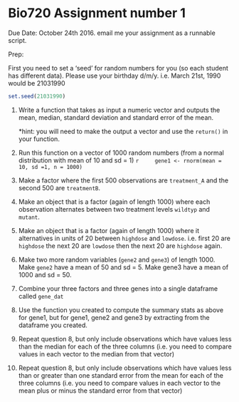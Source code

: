 # Bio720 Assignment number 1
Due Date: October 24th 2016. email me your assignment as a runnable script.

Prep:

First you need to set a 'seed' for random numbers for you (so each student has different data). Please use your birthday d/m/y. i.e. March 21st, 1990 would be  21031990

```r
set.seed(21031990)
```

1. Write a function that takes as input a numeric vector and outputs the mean, median, standard deviation and standard error of the mean.

   *hint: you will need to make the output a vector and use the `return()` in your function.

2. Run this function on a vector of 1000 random numbers (from a normal distribution with mean of 10 and sd = 1)
    ```r
    gene1 <- rnorm(mean = 10, sd =1, n = 1000)
    ```

3. Make a factor where the first 500 observations are `treatment_A` and the second 500 are `treatmentB`.

4. Make an object that is a factor (again of length 1000) where each observation alternates between two treatment levels `wildtyp` and `mutant`.

5. Make an object that is a factor (again of length 1000) where it alternatives in units of 20 between `highdose` and `lowdose`. i.e. first 20 are `highdose` the next 20 are `lowdose` then the next 20 are `highdose` again.

6. Make two more random variables (`gene2` and `gene3`) of length 1000. Make `gene2` have a mean of 50 and sd = 5. Make gene3 have a mean of 1000 and sd = 50.

7. Combine your three factors and three genes into a single dataframe called `gene_dat`

8. Use the function you created to compute the summary stats as above for gene1, but for gene1, gene2 and gene3 by extracting from the dataframe you created.

9. Repeat question 8, but only include observations which have values less than  the median  for each of the three columns (i.e. you need to compare values in each vector to the median from that vector)

10. Repeat question 8, but only include observations which have values less than or greater than one standard error from the mean  for each of the three columns (i.e. you need to compare values in each vector to the mean plus or minus the standard error from that vector)


